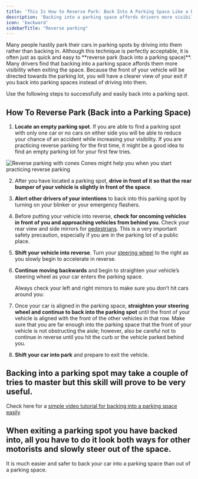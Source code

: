 ```yaml
---
title: 'This Is How to Reverse Park: Back Into A Parking Space Like a Pro'
description: 'Backing into a parking space affords drivers more visibility when exiting the space. Here is an easy guide to successful reverse parking.'
icon: 'backward'
sidebarTitle: "Reverse parking"
---
```

<Snippet file="andrei.mdx" />
Many people hastily park their cars in parking spots by driving into them rather than backing in. Although this technique is perfectly acceptable, it is often just as quick and easy to **reverse park (back into a parking space)**. Many drivers find that backing into a parking space affords them more visibility when exiting the space. Because the front of your vehicle will be directed towards the parking lot, you will have a clearer view of your exit if you back into parking spaces instead of driving into them.

Use the following steps to successfully and easily back into a parking spot.

## How To Reverse Park (Back into a Parking Space)

1.  **Locate an empty parking spot**. If you are able to find a parking spot with only one car or no cars on either side you will be able to reduce your chance of an accident while increasing your visibility. If you are practicing reverse parking for the first time, it might be a good idea to find an empty parking lot for your first few tries.
    
![Reverse parking with cones](https://driving-tests.org/wp-content/uploads/2012/02/reverse-with-cones.jpg)
    Cones might help you when you start practicing reverse parking
    
2. After you have located a parking spot, **drive in front of it so that the rear bumper of your vehicle is slightly in front of the space**.
    
3. **Alert other drivers of your intentions** to back into this parking spot by turning on your blinker or your emergency flashers.
    
4. Before putting your vehicle into reverse, **check for oncoming vehicles in front of you and approaching vehicles from behind you**. Check your rear view and side mirrors for [pedestrians](https://driving-tests.org/beginner-drivers/foot-traffic-how-to-steer-clear-of-pedestrians/). This is a very important safety precaution, especially if you are in the parking lot of a public place.
    
5. **Shift your vehicle into reverse**. Turn your [steering wheel](https://driving-tests.org/beginner-drivers/how-to-hold-a-steering-wheel/) to the right as you slowly begin to accelerate in reverse.
    
6. **Continue moving backwards** and begin to straighten your vehicle’s steering wheel as your car enters the parking space.
    
    Always check your left and right mirrors to make sure you don’t hit cars around you:
    
7. Once your car is aligned in the parking space, **straighten your steering wheel and continue to back into the parking spot** until the front of your vehicle is aligned with the front of the other vehicles in that row. Make sure that you are far enough into the parking space that the front of your vehicle is not obstructing the aisle; however, also be careful not to continue in reverse until you hit the curb or the vehicle parked behind you.
    
8. **Shift your car into park** and prepare to exit the vehicle.
    

## Backing into a parking spot may take a couple of tries to master but this skill will prove to be very useful.

Check here for a [simple video tutorial for backing into a parking space easily](https://www.youtube.com/watch?v=VSUqShilV44)


## When exiting a parking spot you have backed into, all you have to do it look both ways for other motorists and slowly steer out of the space.

It is much easier and safer to back your car into a parking space than out of a parking space.
